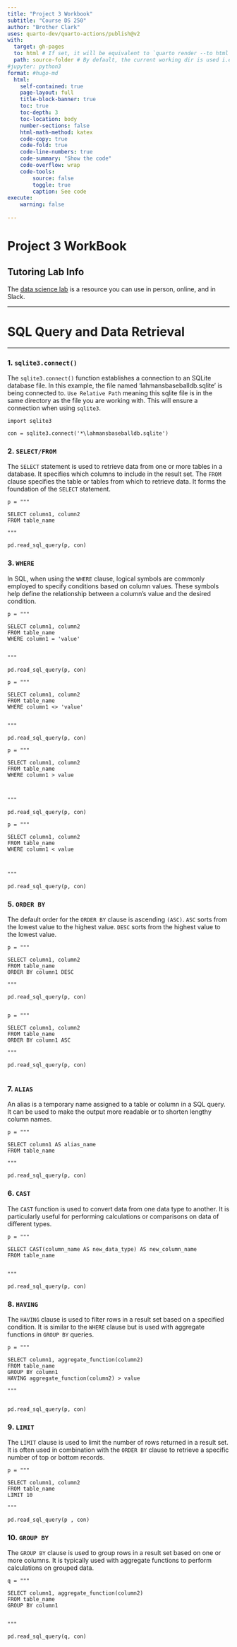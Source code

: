 ```yaml
---
title: "Project 3 Workbook"
subtitle: "Course DS 250"
author: "Brother Clark"
uses: quarto-dev/quarto-actions/publish@v2
with:
  target: gh-pages
  to: html # If set, it will be equivalent to `quarto render --to html`
  path: source-folder # By default, the current working dir is used i.e `quarto render .`
#jupyter: python3
format: #hugo-md
  html:
    self-contained: true
    page-layout: full
    title-block-banner: true
    toc: true
    toc-depth: 3
    toc-location: body
    number-sections: false
    html-math-method: katex
    code-copy: true
    code-fold: true
    code-line-numbers: true
    code-summary: "Show the code"
    code-overflow: wrap
    code-tools:
        source: false
        toggle: true
        caption: See code
execute:
    warning: false
    
---
```



# Project 3 WorkBook


## Tutoring Lab Info
The [data science lab](https://byuidatascience.github.io/lab/) is a resource you can use in person, online, and in Slack.

---

# SQL Query and Data Retrieval

---


### 1. ` sqlite3.connect()`

:::{.callout-tip collapse="true" title="Connect to Database"}

The `sqlite3.connect()` function establishes a connection to an SQLite database file. In this example, the file named 'lahmansbaseballdb.sqlite' is being connected to. `Use Relative Path` meaning this sqlite file is in the same directory as the file you are working with. This will ensure a connection when using `sqlite3`.



:::

```.python
import sqlite3

con = sqlite3.connect('*\lahmansbaseballdb.sqlite')

```



### 2. `SELECT/FROM`

:::{.callout-tip collapse="true" title="SELECT/FROM Statement Explanation"}

The `SELECT` statement is used to retrieve data from one or more tables in a database. It specifies which columns to include in the result set. The `FROM` clause specifies the table or tables from which to retrieve data. It forms the foundation of the `SELECT` statement.

:::



```.python

p = """

SELECT column1, column2
FROM table_name

"""

pd.read_sql_query(p, con)

```



### 3. `WHERE`

:::{.callout-tip collapse="true" title="WHERE Clause Explanation"}

In SQL, when using the `WHERE` clause, logical symbols are commonly employed to specify conditions based on column values. These symbols help define the relationship between a column's value and the desired condition.

:::


```.python

p = """

SELECT column1, column2
FROM table_name
WHERE column1 = 'value'


"""

pd.read_sql_query(p, con)

```


```.python

p = """

SELECT column1, column2
FROM table_name
WHERE column1 <> 'value'


"""

pd.read_sql_query(p, con)

```


```.python

p = """

SELECT column1, column2
FROM table_name
WHERE column1 > value



"""

pd.read_sql_query(p, con)

```



```.python

p = """

SELECT column1, column2
FROM table_name
WHERE column1 < value



"""

pd.read_sql_query(p, con)

```





### 5. `ORDER BY`

:::{.callout-tip collapse="true" title="ORDER BY Clause Explanation"}

The default order for the `ORDER BY` clause is ascending `(ASC)`. `ASC` sorts from the lowest value to the highest value. `DESC` sorts from the highest value to the lowest value.

:::


```.python

p = """

SELECT column1, column2
FROM table_name
ORDER BY column1 DESC

"""

pd.read_sql_query(p, con)


```


```.python

p = """

SELECT column1, column2
FROM table_name
ORDER BY column1 ASC

"""

pd.read_sql_query(p, con)


```



### 7. `ALIAS`

:::{.callout-tip collapse="true" title="Alias Explanation"}

An alias is a temporary name assigned to a table or column in a SQL query. It can be used to make the output more readable or to shorten lengthy column names.

:::


```.python

p = """

SELECT column1 AS alias_name
FROM table_name

"""

pd.read_sql_query(p, con)

```


### 6. `CAST`

:::{.callout-tip collapse="true" title="CAST Function Explanation"}

The `CAST` function is used to convert data from one data type to another. It is particularly useful for performing calculations or comparisons on data of different types.

:::


```.python

p = """

SELECT CAST(column_name AS new_data_type) AS new_column_name
FROM table_name


"""

pd.read_sql_query(p, con)

```






### 8. `HAVING`


:::{.callout-tip collapse="true" title="HAVING Clause Explanation"}

The `HAVING` clause is used to filter rows in a result set based on a specified condition. It is similar to the `WHERE` clause but is used with aggregate functions in `GROUP BY` queries.

:::




```.python


p = """

SELECT column1, aggregate_function(column2)
FROM table_name
GROUP BY column1
HAVING aggregate_function(column2) > value

"""


pd.read_sql_query(p, con)

```



### 9. `LIMIT`

:::{.callout-tip collapse="true" title="LIMIT Clause Explanation"}

The `LIMIT` clause is used to limit the number of rows returned in a result set. It is often used in combination with the `ORDER BY` clause to retrieve a specific number of top or bottom records.

:::



```.python

p = """

SELECT column1, column2
FROM table_name
LIMIT 10

"""

pd.read_sql_query(p , con)

```



### 10. `GROUP BY`

:::{.callout-tip collapse="true" title="GROUP BY Clause Explanation"}

The `GROUP BY` clause is used to group rows in a result set based on one or more columns. It is typically used with aggregate functions to perform calculations on grouped data.

:::


```.python

q = """

SELECT column1, aggregate_function(column2)
FROM table_name
GROUP BY column1


"""

pd.read_sql_query(q, con)

```




